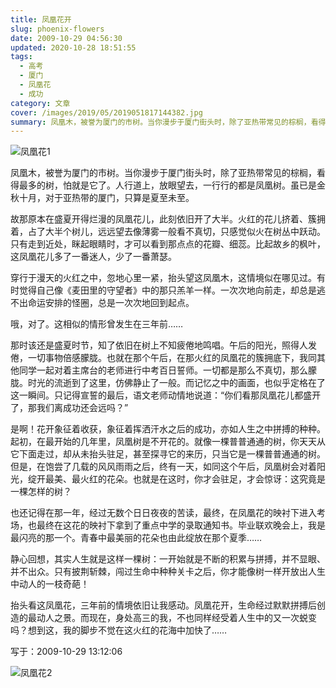 ```yaml
---
title: 凤凰花开
slug: phoenix-flowers
date: 2009-10-29 04:56:30
updated: 2020-10-28 18:51:55
tags:
  - 高考
  - 厦门
  - 凤凰花
  - 成功
category: 文章
cover: /images/2019/05/2019051817144382.jpg
summary: 凤凰木，被誉为厦门的市树。当你漫步于厦门街头时，除了亚热带常见的棕榈，看得最多的树，怕就是它了。人行道上，放眼望去，一行行的都是凤凰树。
---
```


![凤凰花1](/images/2019/05/2019051817144382.jpg)

<NeteasePlayer id={109734} />

凤凰木，被誉为厦门的市树。当你漫步于厦门街头时，除了亚热带常见的棕榈，看得最多的树，怕就是它了。人行道上，放眼望去，一行行的都是凤凰树。虽已是金秋十月，对于亚热带的厦门，只算是夏至未至。

故那原本在盛夏开得烂漫的凤凰花儿，此刻依旧开了大半。火红的花儿挤着、簇拥着，占了大半个树儿，远远望去像薄雾一般看不真切，只感觉似火在树丛中跃动。只有走到近处，眯起眼睛时，才可以看到那点点的花瓣、细蕊。比起故乡的枫叶，这凤凰花儿多了一番迷人，少了一番萧瑟。

穿行于漫天的火红之中，忽地心里一紧，抬头望这凤凰木，这情境似在哪见过。有时觉得自己像《麦田里的守望者》中的那只羔羊一样。一次次地向前走，却总是逃不出命运安排的怪圈，总是一次次地回到起点。

哦，对了。这相似的情形曾发生在三年前……

那时该还是盛夏时节，知了依旧在树上不知疲倦地鸣唱。午后的阳光，照得人发倦，一切事物倍感朦胧。也就在那个午后，在那火红的凤凰花的簇拥底下，我同其他同学一起对着主席台的老师进行中考百日誓师。一切都是那么不真切，那么朦胧。时光的流逝到了这里，仿佛静止了一般。而记忆之中的画面，也似乎定格在了这一瞬间。只记得宣誓的最后，语文老师动情地说道：“你们看那凤凰花儿都盛开了，那我们离成功还会远吗？”

是啊！花开象征着收获，象征着挥洒汗水之后的成功，亦如人生之中拼搏的种种。起初，在最开始的几年里，凤凰树是不开花的。就像一棵普普通通的树，你天天从它下面走过，却从未抬头驻足，甚至探寻它的来历，只当它是一棵普普通通的树。但是，在饱尝了几载的风风雨雨之后，终有一天，如同这个午后，凤凰树会对着阳光，绽开最美、最火红的花朵。也就是在这时，你才会驻足，才会惊讶：这究竟是一棵怎样的树？

也还记得在那一年，经过无数个日日夜夜的苦读，最终，在凤凰花的映衬下进入考场，也最终在这花的映衬下拿到了重点中学的录取通知书。毕业联欢晚会上，我是最闪亮的那一个。青春中最美丽的花朵也由此绽放在那个夏季……

静心回想，其实人生就是这样一棵树：一开始就是不断的积累与拼搏，并不显眼、并不出众。只有披荆斩棘，闯过生命中种种关卡之后，你才能像树一样开放出人生中动人的一枝奇葩！

抬头看这凤凰花，三年前的情境依旧让我感动。凤凰花开，生命经过默默拼搏后创造的最动人之景。而现在，身处高三的我，不也同样经受着人生中的又一次蜕变吗？想到这，我的脚步不觉在这火红的花海中加快了……

写于：2009-10-29 13:12:06

![凤凰花2](/images/2019/05/2019051817144785.jpg)
